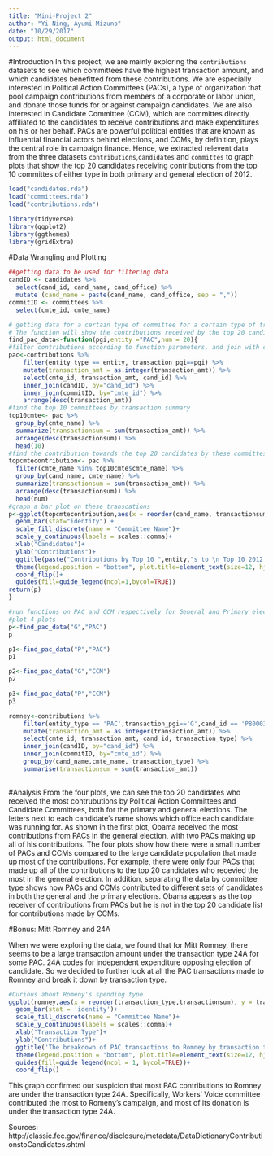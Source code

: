 ```yaml
---
title: "Mini-Project 2"
author: "Yi Ning, Ayumi Mizuno"
date: "10/29/2017"
output: html_document
---
```

#Introduction
In this project, we are mainly exploring the `contributions` datasets to see which committees have the highest transaction amount, and which candidates benefitted from these contributions. We are especially interested in Political Action Committees (PACs), a type of organization that pool campaign contributions from members of a corporate or labor union, and donate those funds for or against campaign candidates. We are also interested in Candidate Committee (CCM), which are committes directly affiliated to the candidates to receive contributions and make expenditures on his or her behalf. PACs are powerful political entities that are known as influential financial actors behind elections, and CCMs, by definition, plays the central role in campaign finance.
Hence, we extracted relevent data from the three datasets `contributions`,`candidates` and `committes` to graph plots that show the top 20 candidates receiving contributions from the top 10 committes of either type in both primary and general election of 2012. 

```r
load("candidates.rda")
load("committees.rda")
load("contributions.rda")
```
```r
library(tidyverse)
library(ggplot2)
library(ggthemes)
library(gridExtra)
```
#Data Wrangling and Plotting
```r
##getting data to be used for filtering data
candID <- candidates %>%
  select(cand_id, cand_name, cand_office) %>% 
  mutate (cand_name = paste(cand_name, cand_office, sep = ","))
commitID <- committees %>%
  select(cmte_id, cmte_name)
```
```r
# getting data for a certain type of committee for a certain type of transaction
# The function will show the contributions received by the top 20 candidates from the top 10 committes 
find_pac_data<-function(pgi,entity ="PAC",num = 20){
#filter contributions according to function parameters, and join with candID and commitID to obtain names
pac<-contributions %>%
    filter(entity_type == entity, transaction_pgi==pgi) %>%
    mutate(transaction_amt = as.integer(transaction_amt)) %>% 
    select(cmte_id, transaction_amt, cand_id) %>%
    inner_join(candID, by="cand_id") %>%
    inner_join(commitID, by="cmte_id") %>%
    arrange(desc(transaction_amt)) 
#find the top 10 committees by transaction summary
top10cmte<- pac %>% 
  group_by(cmte_name) %>% 
  summarize(transactionsum = sum(transaction_amt)) %>% 
  arrange(desc(transactionsum)) %>% 
  head(10)
#find the contribution towards the top 20 candidates by these committes
topcmtecontribution<- pac %>% 
  filter(cmte_name %in% top10cmte$cmte_name) %>% 
  group_by(cand_name, cmte_name) %>% 
  summarize(transactionsum = sum(transaction_amt)) %>% 
  arrange(desc(transactionsum)) %>% 
  head(num)
#graph a bar plot on these transcations
p<-ggplot(topcmtecontribution,aes(x = reorder(cand_name, transactionsum), y = transactionsum, fill = cmte_name))+
  geom_bar(stat="identity") +
  scale_fill_discrete(name = "Committee Name")+
  scale_y_continuous(labels = scales::comma)+
  xlab("Candidates")+
  ylab("Contributions")+
  ggtitle(paste("Contributions by Top 10 ",entity,"s to \n Top 10 2012 Election Candidates (type:",pgi,")", sep=""))+
  theme(legend.position = "bottom", plot.title=element_text(size=12, hjust=0.5))+
  coord_flip()+
  guides(fill=guide_legend(ncol=1,bycol=TRUE))
return(p)
}
```
```r
#run functions on PAC and CCM respectively for General and Primary elections
#plot 4 plots
p<-find_pac_data("G","PAC")
p
```
```r
p1<-find_pac_data("P","PAC")
p1
```
```r
p2<-find_pac_data("G","CCM")
p2
```
```r
p3<-find_pac_data("P","CCM")
p3
```

```r
romney<-contributions %>%
    filter(entity_type == 'PAC',transaction_pgi=='G',cand_id == 'P80003353') %>%
    mutate(transaction_amt = as.integer(transaction_amt)) %>% 
    select(cmte_id, transaction_amt, cand_id, transaction_type) %>%
    inner_join(candID, by="cand_id") %>%
    inner_join(commitID, by="cmte_id") %>%
    group_by(cand_name,cmte_name, transaction_type) %>% 
    summarise(transactionsum = sum(transaction_amt))
  
```
#Analysis
From the four plots, we can see the top 20 candidates who received the most contrubutions by Political Action Committees and Candidate Committees, both for the primary and general elections. The letters next to each candidate's name shows which office each candidate was running for. As shown in the first plot, Obama received the most contributions from PACs in the general election, with two PACs making up all of his contributions. The four plots show how there were a small number of PACs and CCMs compared to the large candidate population that made up most of the contributions. For example, there were only four PACs that made up all of the contributions to the top 20 candidates who recevied the most in the general election. In addition, separating the data by committee type shows how PACs and CCMs contributed to different sets of candidates in both the general and the primary elections. Obama appears as the top receiver of contributions from PACs but he is not in the top 20 candidate list for contributions made by CCMs.  

#Bonus: Mitt Romney and 24A

When we were exploring the data, we found that for Mitt Romney, there seems to be a large transaction amount under the transaction type 24A for some PAC. 24A codes for independent expenditure opposing election of candidate. So we decided to further look at all the PAC transactions made to Romney and break it down by transaction type. 
```r

#Curious about Romeny's spending type
ggplot(romney,aes(x = reorder(transaction_type,transactionsum), y = transactionsum, fill= cmte_name))+
  geom_bar(stat = 'identity')+
  scale_fill_discrete(name = "Committee Name")+
  scale_y_continuous(labels = scales::comma)+
  xlab("Transaction Type")+
  ylab("Contributions")+
  ggtitle('The breakdown of PAC transactions to Romney by transaction type')+
  theme(legend.position = "bottom", plot.title=element_text(size=12, hjust=0.5))+
  guides(fill=guide_legend(ncol = 1, bycol=TRUE))+
  coord_flip()
```


This graph confirmed our suspicion that most PAC contributions to Romney are under the transaction type 24A. Specifically, Workers' Voice committee contributed the most to Romeny's campaign, and most of its donation is under the transaction type 24A. 


Sources:
http://classic.fec.gov/finance/disclosure/metadata/DataDictionaryContributionstoCandidates.shtml 



